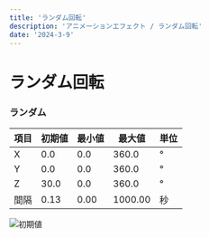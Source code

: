 ---
title: 'ランダム回転'
description: 'アニメーションエフェクト / ランダム回転'
date: '2024-3-9'
---

# ランダム回転

### ランダム
|項目|初期値|最小値|最大値|単位|
| - | - | - | - | - |
|X|0.0|0.0|360.0|°|
|Y|0.0|0.0|360.0|°|
|Z|30.0|0.0|360.0|°|
|間隔|0.13|0.00|1000.00|秒|

![初期値](/assets/effects/アニメーション/ランダム回転/初期値.png)